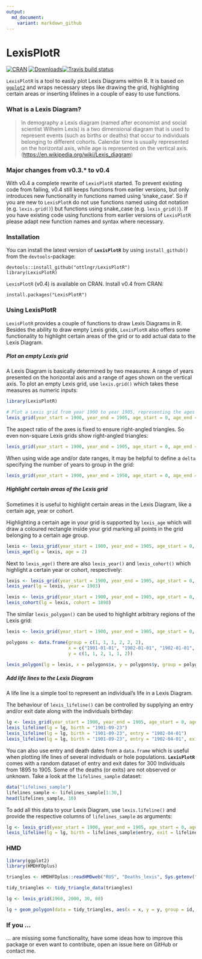 ```yaml
---
output:
  md_document:
    variant: markdown_github
---
```


<!-- README.md is generated from README.Rmd. Please edit that file -->

# LexisPlotR
[![CRAN](http://www.r-pkg.org/badges/version/LexisPlotR)](http://cran.rstudio.com/package=LexisPlotR) [![Downloads](http://cranlogs.r-pkg.org/badges/LexisPlotR?color=brightgreen)](http://www.r-pkg.org/pkg/LexisPlotR)[![Travis build status](https://travis-ci.org/ottlngr/LexisPlotR.svg?branch=master)](https://travis-ci.org/ottlngr/LexisPlotR)

`LexisPlotR` is a tool to easily plot Lexis Diagrams within R. It is based on [`ggplot2`](https://github.com/hadley/ggplot2) and wraps necessary steps like drawing the grid, highlighting certain areas or inserting lifelines in a couple of easy to use functions.

### What is a Lexis Diagram?

> In demography a Lexis diagram (named after economist and social scientist Wilhelm Lexis) is a two dimensional diagram that is used to represent events (such as births or deaths) that occur to individuals belonging to different cohorts. Calendar time is usually represented on the horizontal axis, while age is represented on the vertical axis. ([https://en.wikipedia.org/wiki/Lexis_diagram](https://en.wikipedia.org/wiki/Lexis_diagram))

### Major changes from v0.3.* to v0.4

With v0.4 a complete rewrite of `LexisPlotR` started. To prevent existing code from failing, v0.4 still keeps functions from earlier versions, but only introduces new functionality in functions named using 'snake_case'. So if you are new to `LexisPlotR` do not use functions named using dot notation (e.g. `lexis.grid()`) but functions using snake_case (e.g. `lexis_grid()`). If you have existing code using functions from earlier versions of `LexisPlotR` please adapt new function names and syntax where necessary. 

### Installation

You can install the latest version of **`LexisPlotR`** by using `install_github()` from the `devtools`-package:

    devtools::install_github("ottlngr/LexisPlotR")
    library(LexisPlotR)
    
`LexisPlotR` (v0.4) is available on CRAN. Install v0.4 from CRAN:

    install.packages("LexisPlotR")

### Using LexisPlotR

`LexisPlotR` provides a couple of functions to draw Lexis Diagrams in R. Besides the ability to draw empty Lexis grids, `LexisPlotR` also offers some functionality to highlight certain areas of the grid or to add actual data to the Lexis Diagram.

##### Plot an empty Lexis grid

A Lexis Diagram is basically determined by two measures: A range of years presented on the horizontal axis and a range of ages shown on the vertical axis. To plot an empty Lexis grid, use `lexis.grid()` which takes these measures as numeric inputs:

```r
library(LexisPlotR)
```

```r
# Plot a Lexis grid from year 1900 to year 1905, representing the ages from 0 to 5
lexis_grid(year_start = 1900, year_end = 1905, age_start = 0, age_end = 5)
```

The aspect ratio of the axes is fixed to ensure right-angled triangles. So even non-square Lexis grids show right-angled triangles:

```r
lexis_grid(year_start = 1900, year_end = 1905, age_start = 0, age_end = 8)
```

When using wide age and/or date ranges, it may be helpful to define a `delta` specifying the number of years to group in the grid:

```r
lexis_grid(year_start = 1900, year_end = 1950, age_start = 0, age_end = 50, delta = 5)
```

##### Highlight certain areas of the Lexis grid

Sometimes it is useful to highlight certain areas in the Lexis Diagram, like a certain age, year or cohort. 

Highlighting a certain age in your grid is supported by `lexis_age` which will draw a coloured rectangle inside your grid marking all points in the grid belonging to a certain age group.

```r
lexis <- lexis_grid(year_start = 1900, year_end = 1905, age_start = 0, age_end = 5)
lexis_age(lg = lexis, age = 2)
```


Next to `lexis_age()` there are also `lexis_year()` and `lexis_cohort()` which highlight a certain year or cohort, respectively:

```r
lexis <- lexis_grid(year_start = 1900, year_end = 1905, age_start = 0, age_end = 5)
lexis_year(lg = lexis, year = 1903)
```

```r
lexis <- lexis_grid(year_start = 1900, year_end = 1905, age_start = 0, age_end = 5)
lexis_cohort(lg = lexis, cohort = 1898)
```

The similar `lexis_polygon()` can be used to highlight arbitrary regions of the Lexis grid:

```r
lexis <- lexis_grid(year_start = 1900, year_end = 1905, age_start = 0, age_end = 5)

polygons <- data.frame(group = c(1, 1, 1, 2, 2, 2),
                       x = c("1901-01-01", "1902-01-01", "1902-01-01", "1903-01-01", "1904-01-01", "1904-01-01"),
                       y = c(1, 1, 2, 1, 1, 2))

lexis_polygon(lg = lexis, x = polygons$x, y = polygons$y, group = polygons$group)
```

##### Add life lines to the Lexis Diagram

A life line is a simple tool to represent an individual's life in a Lexis Diagram. 

The behaviour of `lexis_lifeline()` can be controlled by supplying an entry and/or exit date along with the individuals birthday:

```r
lg <- lexis_grid(year_start = 1900, year_end = 1905, age_start = 0, age_end = 5)
lexis_lifeline(lg = lg, birth = "1901-09-23")
lexis_lifeline(lg = lg, birth = "1901-09-23", entry = "1902-04-01")
lexis_lifeline(lg = lg, birth = "1901-09-23", entry = "1902-04-01", exit = "1904-10-31")
```


You can also use entry and death dates from a `data.frame` which is useful when plotting life lines of several individuals or hole populations. **`LexisPlotR`** comes with a random dataset of entry and exit dates for 300 Individuals from 1895 to 1905. Some of the deaths (or exits) are not observed or unknown. Take a look at the `lifelines_sample` dataset:

```r
data("lifelines_sample")
lifelines_sample <- lifelines_sample[1:30,]
head(lifelines_sample, 10)
```

To add all this data to your Lexis Diagram, use `lexis.lifeline()` and provide the respective columns of `lifelines_sample` as arguments:

```r
lg <- lexis_grid(year_start = 1900, year_end = 1905, age_start = 0, age_end = 5)
lexis_lifeline(lg = lg, birth = lifelines_sample$entry, exit = lifelines_sample$exit, lineends = TRUE)
```

### HMD

```r
library(ggplot2)
library(HMDHFDplus)

triangles <- HMDHFDplus::readHMDweb("RUS", "Deaths_lexis", Sys.getenv("HMD_USER"), Sys.getenv("HMD_PASSWORD"))

tidy_triangles <- tidy_triangle_data(triangles)

lg <- lexis_grid(1960, 2000, 30, 80)

lg + geom_polygon(data = tidy_triangles, aes(x = x, y = y, group = id, fill = Total))
```

### If you ...

... are missing some functionality, have some ideas how to improve this package or even want to contribute, open an issue here on GitHub or contact me.

    
